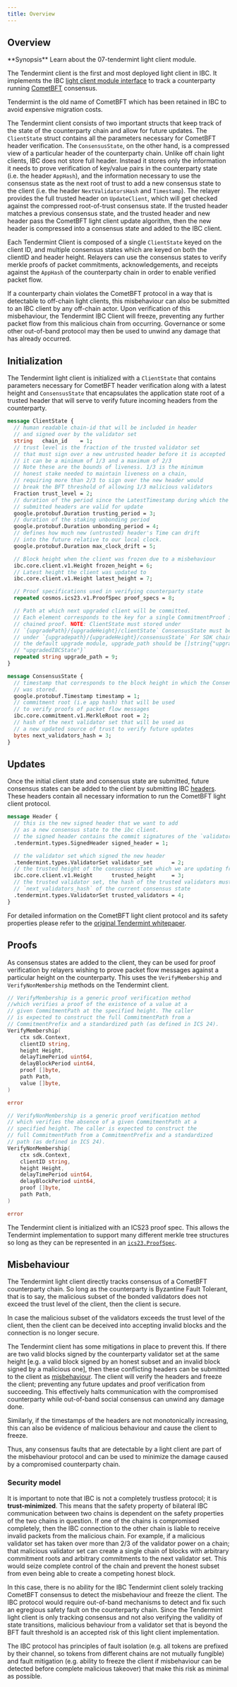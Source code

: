 ```yaml
---
title: Overview
---
```

## Overview

<Note>
**Synopsis**
Learn about the 07-tendermint light client module.
</Note>

The Tendermint client is the first and most deployed light client in IBC. It implements the IBC [light client module interface](https://github.com/cosmos/ibc-go/blob/v9.0.0-beta.1/modules/core/exported/client.go#L41-L123) to track a counterparty running [CometBFT](https://github.com/cometbft/cometbft) consensus.

<Note>
Tendermint is the old name of CometBFT which has been retained in IBC to avoid expensive migration costs.
</Note>

The Tendermint client consists of two important structs that keep track of the state of the counterparty chain and allow for future updates. The `ClientState` struct contains all the parameters necessary for CometBFT header verification. The `ConsensusState`, on the other hand, is a compressed view of a particular header of the counterparty chain. Unlike off chain light clients, IBC does not store full header. Instead it stores only the information it needs to prove verification of key/value pairs in the counterparty state (i.e. the header `AppHash`), and the information necessary to use the consensus state as the next root of trust to add a new consensus state to the client (i.e. the header `NextValidatorsHash` and `Timestamp`). The relayer provides the full trusted header on `UpdateClient`, which will get checked against the compressed root-of-trust consensus state. If the trusted header matches a previous consensus state, and the trusted header and new header pass the CometBFT light client update algorithm, then the new header is compressed into a consensus state and added to the IBC client.

Each Tendermint Client is composed of a single `ClientState` keyed on the client ID, and multiple consensus states which are keyed on both the clientID and header height. Relayers can use the consensus states to verify merkle proofs of packet commitments, acknowledgements, and receipts against the `AppHash` of the counterparty chain in order to enable verified packet flow.

If a counterparty chain violates the CometBFT protocol in a way that is detectable to off-chain light clients, this misbehaviour can also be submitted to an IBC client by any off-chain actor. Upon verification of this misbehaviour, the Tendermint IBC Client will freeze, preventing any further packet flow from this malicious chain from occurring. Governance or some other out-of-band protocol may then be used to unwind any damage that has already occurred.

## Initialization

The Tendermint light client is initialized with a `ClientState` that contains parameters necessary for CometBFT header verification along with a latest height and `ConsensusState` that encapsulates the application state root of a trusted header that will serve to verify future incoming headers from the counterparty.

```proto expandable
message ClientState {
  // human readable chain-id that will be included in header
  // and signed over by the validator set
  string   chain_id    = 1;
  // trust level is the fraction of the trusted validator set
  // that must sign over a new untrusted header before it is accepted
  // it can be a minimum of 1/3 and a maximum of 2/3
  // Note these are the bounds of liveness. 1/3 is the minimum 
  // honest stake needed to maintain liveness on a chain,
  // requiring more than 2/3 to sign over the new header would
  // break the BFT threshold of allowing 1/3 malicious validators
  Fraction trust_level = 2;
  // duration of the period since the LatestTimestamp during which the
  // submitted headers are valid for update
  google.protobuf.Duration trusting_period = 3;
  // duration of the staking unbonding period
  google.protobuf.Duration unbonding_period = 4;
  // defines how much new (untrusted) header's Time can drift 
  // into the future relative to our local clock.
  google.protobuf.Duration max_clock_drift = 5;

  // Block height when the client was frozen due to a misbehaviour
  ibc.core.client.v1.Height frozen_height = 6;
  // Latest height the client was updated to
  ibc.core.client.v1.Height latest_height = 7;

  // Proof specifications used in verifying counterparty state
  repeated cosmos.ics23.v1.ProofSpec proof_specs = 8;

  // Path at which next upgraded client will be committed.
  // Each element corresponds to the key for a single CommitmentProof in the
  // chained proof. NOTE: ClientState must stored under
  // `{upgradePath}/{upgradeHeight}/clientState` ConsensusState must be stored
  // under `{upgradepath}/{upgradeHeight}/consensusState` For SDK chains using
  // the default upgrade module, upgrade_path should be []string{"upgrade",
  // "upgradedIBCState"}`
  repeated string upgrade_path = 9;
}
```

```proto expandable
message ConsensusState {
  // timestamp that corresponds to the block height in which the ConsensusState
  // was stored.
  google.protobuf.Timestamp timestamp = 1;
  // commitment root (i.e app hash) that will be used
  // to verify proofs of packet flow messages
  ibc.core.commitment.v1.MerkleRoot root = 2;
  // hash of the next validator set that will be used as
  // a new updated source of trust to verify future updates
  bytes next_validators_hash = 3;
}
```

## Updates

Once the initial client state and consensus state are submitted, future consensus states can be added to the client by submitting IBC [headers](https://github.com/cosmos/ibc-go/blob/v9.0.0-beta.1/proto/ibc/lightclients/tendermint/v1/tendermint.proto#L76-L94). These headers contain all necessary information to run the CometBFT light client protocol.

```proto expandable
message Header {
  // this is the new signed header that we want to add
  // as a new consensus state to the ibc client. 
  // the signed header contains the commit signatures of the `validator_set` below
  .tendermint.types.SignedHeader signed_header = 1;

  // the validator set which signed the new header
  .tendermint.types.ValidatorSet validator_set      = 2;
  // the trusted height of the consensus state which we are updating from
  ibc.core.client.v1.Height      trusted_height     = 3;
  // the trusted validator set, the hash of the trusted validators must be equal to 
  // `next_validators_hash` of the current consensus state
  .tendermint.types.ValidatorSet trusted_validators = 4;
}
```

For detailed information on the CometBFT light client protocol and its safety properties please refer to the [original Tendermint whitepaper](https://arxiv.org/abs/1807.04938).

## Proofs

As consensus states are added to the client, they can be used for proof verification by relayers wishing to prove packet flow messages against a particular height on the counterparty. This uses the `VerifyMembership` and `VerifyNonMembership` methods on the Tendermint client.

```go expandable
// VerifyMembership is a generic proof verification method
//which verifies a proof of the existence of a value at a 
// given CommitmentPath at the specified height. The caller
// is expected to construct the full CommitmentPath from a 
// CommitmentPrefix and a standardized path (as defined in ICS 24).
VerifyMembership(
    ctx sdk.Context,
    clientID string,
    height Height,
    delayTimePeriod uint64,
    delayBlockPeriod uint64,
    proof []byte,
    path Path,
    value []byte,
)

error

// VerifyNonMembership is a generic proof verification method 
// which verifies the absence of a given CommitmentPath at a 
// specified height. The caller is expected to construct the 
// full CommitmentPath from a CommitmentPrefix and a standardized
// path (as defined in ICS 24).
VerifyNonMembership(
    ctx sdk.Context,
    clientID string,
    height Height,
    delayTimePeriod uint64,
    delayBlockPeriod uint64,
    proof []byte,
    path Path,
)

error
```

The Tendermint client is initialized with an ICS23 proof spec. This allows the Tendermint implementation to support many different merkle tree structures so long as they can be represented in an [`ics23.ProofSpec`](https://github.com/cosmos/ics23/blob/go/v0.10.0/proto/cosmos/ics23/v1/proofs.proto#L145-L170).

## Misbehaviour

The Tendermint light client directly tracks consensus of a CometBFT counterparty chain. So long as the counterparty is Byzantine Fault Tolerant, that is to say, the malicious subset of the bonded validators does not exceed the trust level of the client, then the client is secure.

In case the malicious subset of the validators exceeds the trust level of the client, then the client can be deceived into accepting invalid blocks and the connection is no longer secure.

The Tendermint client has some mitigations in place to prevent this. If there are two valid blocks signed by the counterparty validator set at the same height \[e.g. a valid block signed by an honest subset and an invalid block signed by a malicious one], then these conflicting headers can be submitted to the client as [misbehaviour](https://github.com/cosmos/ibc-go/blob/v9.0.0-beta.1/proto/ibc/lightclients/tendermint/v1/tendermint.proto#L65-L74). The client will verify the headers and freeze the client; preventing any future updates and proof verification from succeeding. This effectively halts communication with the compromised counterparty while out-of-band social consensus can unwind any damage done.

Similarly, if the timestamps of the headers are not monotonically increasing, this can also be evidence of malicious behaviour and cause the client to freeze.

Thus, any consensus faults that are detectable by a light client are part of the misbehaviour protocol and can be used to minimize the damage caused by a compromised counterparty chain.

### Security model

It is important to note that IBC is not a completely trustless protocol; it is **trust-minimized**. This means that the safety property of bilateral IBC communication between two chains is dependent on the safety properties of the two chains in question. If one of the chains is compromised completely, then the IBC connection to the other chain is liable to receive invalid packets from the malicious chain. For example, if a malicious validator set has taken over more than 2/3 of the validator power on a chain; that malicious validator set can create a single chain of blocks with arbitrary commitment roots and arbitrary commitments to the next validator set. This would seize complete control of the chain and prevent the honest subset from even being able to create a competing honest block.

In this case, there is no ability for the IBC Tendermint client solely tracking CometBFT consensus to detect the misbehaviour and freeze the client. The IBC protocol would require out-of-band mechanisms to detect and fix such an egregious safety fault on the counterparty chain. Since the Tendermint light client is only tracking consensus and not also verifying the validity of state transitions, malicious behaviour from a validator set that is beyond the BFT fault threshold is an accepted risk of this light client implementation.

The IBC protocol has principles of fault isolation (e.g. all tokens are prefixed by their channel, so tokens from different chains are not mutually fungible) and fault mitigation (e.g. ability to freeze the client if misbehaviour can be detected before complete malicious takeover) that make this risk as minimal as possible.

